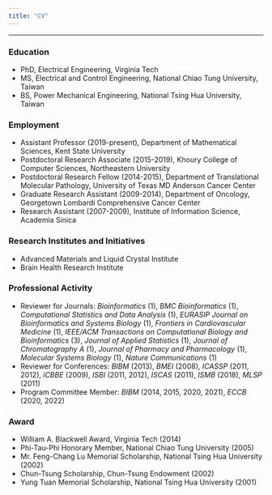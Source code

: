 ```yaml
---
title: "CV"
---
```


---

### Education

* PhD, Electrical Engineering, Virginia Tech
* MS, Electrical and Control Engineering, National Chiao Tung University, Taiwan
* BS, Power Mechanical Engineering, National Tsing Hua University, Taiwan

### Employment

* Assistant Professor (2019-present), Department of Mathematical Sciences, Kent State University
* Postdoctoral Research Associate (2015-2019), Khoury College of Computer Sciences, Northeastern University
* Postdoctoral Research Fellow (2014-2015), Department of Translational Molecular Pathology, University of Texas MD Anderson Cancer Center
* Graduate Research Assistant (2009-2014), Department of Oncology, Georgetown Lombardi Comprehensive Cancer Center
* Research Assistant (2007-2009), Institute of Information Science, Academia Sinica

### Research Institutes and Initiatives

* Advanced Materials and Liquid Crystal Institute 
* Brain Health Research Institute

### Professional Activity

* Reviewer for Journals: _Bioinformatics_ (1), _BMC Bioinformatics_ (1), _Computational Statistics and Data Analysis_ (1), _EURASIP Journal on Bioinformatics and Systems Biology_ (1), _Frontiers in Cardiovascular Medicine_ (1), _IEEE/ACM Transactions on Computational Biology and Bioinformatics_ (3), _Journal of Applied Statistics_ (1), _Journal of Chromatography A_ (1), _Journal of Pharmacy and Pharmacology_ (1), _Molecular Systems Biology_ (1), _Nature Communications_ (1)
* Reviewer for Conferences: _BIBM_ (2013), _BMEI_ (2008), _ICASSP_ (2011, 2012), _iCBBE_ (2009), _ISBI_ (2011, 2012), _ISCAS_ (2011), _ISMB_ (2018), _MLSP_ (2011)
* Program Committee Member: _BIBM_ (2014, 2015, 2020, 2021), _ECCB_ (2020, 2022)

### Award

* William A. Blackwell Award, Virginia Tech (2014)
* Phi-Tau-Phi Honorary Member, National Chiao Tung University (2005)
* Mr. Feng-Chang Lu Memorial Scholarship, National Tsing Hua University (2002)
* Chun-Tsung Scholarship, Chun-Tsung Endowment (2002)
* Yung Tuan Memorial Scholarship, National Tsing Hua University (2001) 
